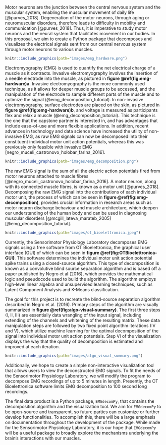 Motor neurons are the junction between the central nervous system and the muscular system, enabling the muscular movement of daily life [@purves_2018]. Degeneration of the motor neurons, through aging or neuromuscular disorders, therefore leads to difficulty in mobility and communication [@purves_2018]. Thus, it is imperative to study motor neurons and the neural system that facilitates movement in our bodies. In this proposal, we aim to create a Python package that decomposes and visualizes the electrical signals sent from our central nervous system through motor neurons to various muscles.

```r
knitr::include_graphics(path="images/emg_hardware.png")
```

Electromyography (EMG) is used to quantify the net electrical charge of a muscle as it contracts. Invasive electromyography involves the insertion of a needle electrode into the muscle, as pictured in **figure \@ref(fig:emg-hardware)a**. Invasive electromyography is the more commonly used technique, as it allows for deeper muscle groups to be accessed, and the manipulation of the electrode to sample different parts of the muscle and to optimize the signal (@emg_decomposition_tutorial). In non-invasive electromyography, surface electrodes are placed on the skin, as pictured in **figure \@ref(fig:emg-hardware)b**, and voltage is measured as participants flex and relax a muscle (@emg_decomposition_tutorial). This technique is the one that the capstone partner is interested in, and has advantages that include ease-of-use and more flexible applications. In addition, recent advances in technology and data science have increased the utility of non-invasive EMG, as raw EMG signals can now be decomposed into their constituent individual motor unit action potentials, whereas this was previously only feasible with invasive EMG [negro_muceli_castronovo_holobar_farina_2016].

```r
knitr::include_graphics(path="images/emg_decomposition.png")
```

The raw EMG signal is the sum of all the electric action potentials fired from motor neurons attached to muscle fibres [@negro_muceli_castronovo_holobar_farina_2016]. A motor neuron, along with its connected muscle fibres, is known as a motor unit [@purves_2018]. Decomposing the raw EMG signal into the contributions of each individual motor unit, the process of which can be seen in **figure \@ref(fig:emg-decomposition)**, provides crucial information in research areas such as motor neuron discharge behaviour and muscle architecture, which deepen our understanding of the human body and can be used in diagnosing muscular disorders [@mcgill_lateva_marateb_2005][@emg_decomposition_tutorial].

```r
knitr::include_graphics(path="images/ot_bioelettronica.jpeg")
```

Currently, the Sensorimotor Physiology Laboratory decomposes EMG signals using a free software from OT Bioelettronica, the graphical user interface (GUI) of which can be seen in **figure \@ref(fig:OTBioelettronica-GUI)**. This software determines the individual motor unit action potential spike trains using a closed-source algorithm. This type of decomposition is known as a convolutive blind source separation algorithm and is based off a paper published by Negro et al (2016), which provides the mathematical logic and pseudocode used to build the algorithm. The algorithm employs high-level linear algebra and unsupervised learning techniques, such as Latent Component Analysis and K-Means classification.

The goal for this project is to recreate the blind-source separation algorithm described in Negro et al. (2016). Primary steps of the algorithm are visually summarized in **figure \@ref(fig:algo-visual-summary)**. The first three steps (I, II, III) are essentially data wrangling of the input signal, including extending of the channels and whitening of the resulting matrix. These data manipulation steps are followed by two fixed point algorithm iterations (IV and V), which utilize machine learning for the optimal decomposition of the signal into individual motor unit action potentials. Step VI of the visualization displays the way that the quality of decomposition is estimated and improved at each iteration.

```r
knitr::include_graphics(path="images/algo_visual_summary.png")
```

Additionally, we hope to create a simple non-interactive visualization tool that allows users to view the deconstructed EMG signals. To fit the needs of the Sensorimotor Physiology Laboratory, we will modify the program to decompose EMG recordings of up to 5 minutes in length. Presently, the OT Bioelettronica software limits EMG decomposition to 100 second long recordings.

The final data product is a Python package, `EMGdecomPy`, that contains the decomposition algorithm and the visualization tool. We aim for `EMGdecomPy` to be open-source and transparent, so future parties can customize or further develop functionalities. To accomplish this, there will be a large emphasis on documentation throughout the development of the package. While made for the Sensorimotor Physiology Laboratory, it is our hope that `EMGdecomPy` will be a useful package to broadly explore the mechanisms underlying the brain's interactions with our muscles.
